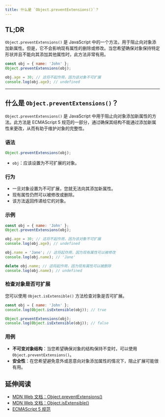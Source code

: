 ```yaml
---
title: 什么是 `Object.preventExtensions()`？
---
```


## TL;DR

`Object.preventExtensions()` 是 JavaScript 中的一个方法，用于阻止向对象添加新属性。但是，它不会影响现有属性的删除或修改。当您希望确保对象保持特定形状并且不能向其添加其他属性时，此方法非常有用。

```js live
const obj = { name: 'John' };
Object.preventExtensions(obj);

obj.age = 30; // 这将不起作用，因为该对象不可扩展
console.log(obj.age); // undefined
```

***

## 什么是 `Object.preventExtensions()`？

`Object.preventExtensions()` 是 JavaScript 中用于阻止向对象添加新属性的方法。此方法是 ECMAScript 5 规范的一部分，通过确保其结构不能通过添加新属性来更改，从而有助于维护对象的完整性。

### 语法

```js
Object.preventExtensions(obj);
```

* `obj`：应该设置为不可扩展的对象。

### 行为

* 一旦对象设置为不可扩展，您就无法向其添加新属性。
* 现有属性仍然可以被修改或删除。
* 该方法返回传递给它的对象。

### 示例

```js live
const obj = { name: 'John' };
Object.preventExtensions(obj);

obj.age = 30; // 这将不起作用，因为该对象不可扩展
console.log(obj.age); // undefined

obj.name = 'Jane'; // 这将起作用，因为现有属性可以被修改
console.log(obj.name); // 'Jane'

delete obj.name; // 这将起作用，因为现有属性可以被删除
console.log(obj.name); // undefined
```

### 检查对象是否可扩展

您可以使用 `Object.isExtensible()` 方法检查对象是否可扩展。

```js live
const obj = { name: 'John' };
console.log(Object.isExtensible(obj)); // true

Object.preventExtensions(obj);
console.log(Object.isExtensible(obj)); // false
```

### 用例

* **不可变对象结构**：当您希望确保对象的结构保持不变时，可以使用 `Object.preventExtensions()`。
* **安全性**：在您希望避免意外或恶意向对象添加属性的情况下，阻止扩展可能很有用。

## 延伸阅读

* [MDN Web 文档：Object.preventExtensions()](https://developer.mozilla.org/zh-CN/docs/Web/JavaScript/Reference/Global_Objects/Object/preventExtensions)
* [MDN Web 文档：Object.isExtensible()](https://developer.mozilla.org/zh-CN/docs/Web/JavaScript/Reference/Global_Objects/Object/isExtensible)
* [ECMAScript 5 规范](https://www.ecma-international.org/ecma-262/5.1/#sec-15.2.3.10)
